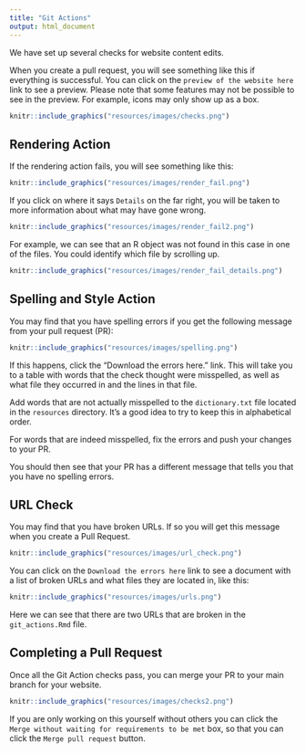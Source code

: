 ```yaml
---
title: "Git Actions"
output: html_document
---
```



We have set up several checks for website content edits.

When you create a pull request, you will see something like this if everything is successful. You can click on the `preview of the website here` link to see a preview. Please note that some features may not be possible to see in the preview. For example, icons may only show up as a box.

```r
knitr::include_graphics("resources/images/checks.png")
```
## Rendering Action

If the rendering action fails, you will see something like this:

```r
knitr::include_graphics("resources/images/render_fail.png")
```

If you click on where it says `Details` on the far right, you will be taken to more information about what may have gone wrong.

```r
knitr::include_graphics("resources/images/render_fail2.png")
```


For example, we can see that an R object was not found in this case in one of the files. You could identify which file by scrolling up.

```r
knitr::include_graphics("resources/images/render_fail_details.png")
```

## Spelling and Style Action

You may find that you have spelling errors if you get the following message from your pull request (PR):

```r
knitr::include_graphics("resources/images/spelling.png")
```

If this happens, click the "Download the errors here." link. This will take you to a table with words that the check thought were misspelled, as well as what file they occurred in and the lines in that file.

Add words that are not actually misspelled to the `dictionary.txt` file located in the `resources` directory. It's a good idea to try to keep this in alphabetical order.

For words that are indeed misspelled, fix the errors and push your changes to your PR. 

You should then see that your PR has a different message that tells you that you have no spelling errors.

## URL Check

You may find that you have broken URLs. If so you will get this message when you create a Pull Request.

```r
knitr::include_graphics("resources/images/url_check.png")
```
You can click on the `Download the errors here` link to see a document with a list of broken URLs and what files they are located in, like this:

```r
knitr::include_graphics("resources/images/urls.png")
```

Here we can see that there are two URLs that are broken in the `git_actions.Rmd` file.

## Completing a Pull Request

Once all the Git Action checks pass, you can merge your PR to your main branch for your website.

```r
knitr::include_graphics("resources/images/checks2.png")
```

If you are only working on this yourself without others you can click the `Merge without waiting for requirements to be met` box, so that you can click the `Merge pull request` button. 


